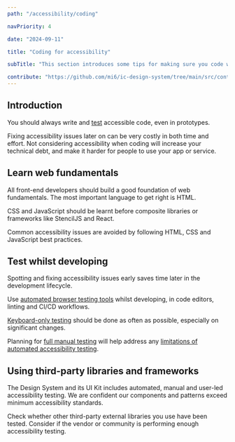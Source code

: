 ```yaml
---
path: "/accessibility/coding"

navPriority: 4

date: "2024-09-11"

title: "Coding for accessibility"

subTitle: "This section introduces some tips for making sure you code with accessibility best practice."

contribute: "https://github.com/mi6/ic-design-system/tree/main/src/content/structured/accessibility/coding/index.mdx"
---
```


## Introduction

You should always write and [test](/accessibility/testing/) accessible code, even in prototypes.

Fixing accessibility issues later on can be very costly in both time and effort. Not considering accessibility when coding will increase your technical debt, and make it harder for people to use your app or service.

## Learn web fundamentals

All front-end developers should build a good foundation of web fundamentals. The most important language to get right is HTML.

CSS and JavaScript should be learnt before composite libraries or frameworks like StencilJS and React.

Common accessibility issues are avoided by following HTML, CSS and JavaScript best practices.

## Test whilst developing

Spotting and fixing accessibility issues early saves time later in the development lifecycle.

Use [automated browser testing tools](/accessibility/testing/automated-testing/#browser-testing) whilst developing, in code editors, linting and CI/CD workflows.

[Keyboard-only testing](/accessibility/testing/manual-testing/#keyboard-only-testing) should be done as often as possible, especially on significant changes.

Planning for [full manual testing](/accessibility/testing/manual-testing/#full-manual-accessibility-testing) will help address any [limitations of automated accessibility testing](/accessibility/testing/automated-testing-limitation).

## Using third-party libraries and frameworks

The Design System and its UI Kit includes automated, manual and user-led accessibility testing. We are confident our components and patterns exceed minimum accessibility standards.

Check whether other third-party external libraries you use have been tested. Consider if the vendor or community is performing enough accessibility testing.
